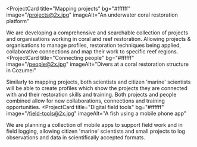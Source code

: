 <ProjectCard
  title="Mapping projects"
  bg="#ffffff"
  image="/projects@2x.jpg"
  imageAlt="An underwater coral restoration platform"
>
  We are developing a comprehensive and searchable collection of projects and organisations working in coral and reef restoration. Allowing projects & organisations to manage profiles, restoration techniques being applied, collaborative connections and map their work to specific reef regions.
</ProjectCard>
<ProjectCard
  title="Connecting people"
  bg="#ffffff"
  image="/people@2x.jpg"
  imageAlt="Divers at a coral restoration structure in Cozumel"
>
  Similarly to mapping projects, both scientists and citizen 'marine' scientists will be able to create profiles which show the projects they are connected with and their restoration skills and training. Both projects and people combined allow for new collaborations, connections and training opportunities.
</ProjectCard>
<ProjectCard
  title="Digital field tools"
  bg="#ffffff"
  image="/field-tools@2x.jpg"
  imageAlt="A fish using a mobile phone app"
>
  We are planning a collection of mobile apps to support field work and in field logging, allowing citizen 'marine' scientists and small projects to log observations and data in scientifically accepted formats.
</ProjectCard>